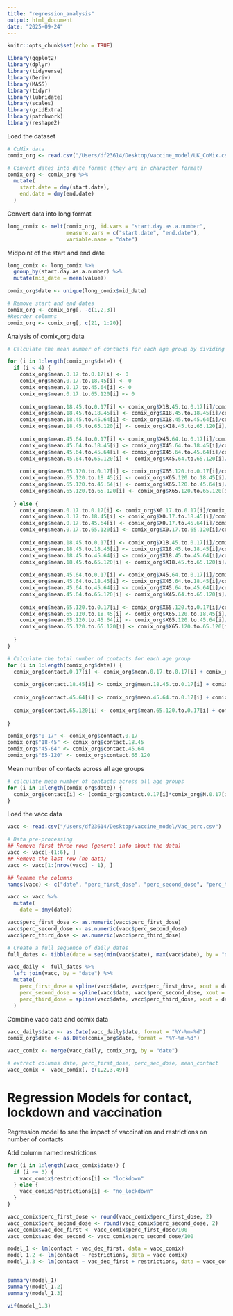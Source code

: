 ```yaml
---
title: "regression_analysis"
output: html_document
date: "2025-09-24"
---
```


```r
knitr::opts_chunk$set(echo = TRUE)
```


```r
library(ggplot2)
library(dplyr)
library(tidyverse)
library(Deriv)
library(MASS)
library(tidyr)
library(lubridate)
library(scales)
library(gridExtra)
library(patchwork)
library(reshape2)
```

Load the dataset 

```r
# CoMix data
comix_org <- read.csv("/Users/df23614/Desktop/vaccine_model/UK_CoMix.csv")

# Convert dates into date format (they are in character format)
comix_org <- comix_org %>%
  mutate(
    start.date = dmy(start.date),
    end.date = dmy(end.date)
  )
```

Convert data into long format

```r
long_comix <- melt(comix_org, id.vars = "start.day.as.a.number",
                   measure.vars = c("start.date", "end.date"),
                   variable.name = "date")
```

Midpoint of the start and end date

```r
long_comix <- long_comix %>%
  group_by(start.day.as.a.number) %>%
  mutate(mid_date = mean(value))
```

```r
comix_org$date <- unique(long_comix$mid_date)

# Remove start and end dates
comix_org <- comix_org[, -c(1,2,3)]
#Reorder columns
comix_org <- comix_org[, c(21, 1:20)]
```

Analysis of comix_org data

```r
# Calculate the mean number of contacts for each age group by dividing the number of contacts by total number of participants in that age group

for (i in 1:length(comix_org$date)) {
  if (i < 4) {
    comix_org$mean.0.17.to.0.17[i] <- 0
    comix_org$mean.0.17.to.18.45[i] <- 0
    comix_org$mean.0.17.to.45.64[i] <- 0
    comix_org$mean.0.17.to.65.120[i] <- 0
    
    comix_org$mean.18.45.to.0.17[i] <- comix_org$X18.45.to.0.17[i]/comix_org$N.18.45[i]
    comix_org$mean.18.45.to.18.45[i] <- comix_org$X18.45.to.18.45[i]/comix_org$N.18.45[i]
    comix_org$mean.18.45.to.45.64[i] <- comix_org$X18.45.to.45.64[i]/comix_org$N.18.45[i]
    comix_org$mean.18.45.to.65.120[i] <- comix_org$X18.45.to.65.120[i]/comix_org$N.18.45[i]
    
    comix_org$mean.45.64.to.0.17[i] <- comix_org$X45.64.to.0.17[i]/comix_org$N.45.64[i]
    comix_org$mean.45.64.to.18.45[i] <- comix_org$X45.64.to.18.45[i]/comix_org$N.45.64[i]
    comix_org$mean.45.64.to.45.64[i] <- comix_org$X45.64.to.45.64[i]/comix_org$N.45.64[i]
    comix_org$mean.45.64.to.65.120[i] <- comix_org$X45.64.to.65.120[i]/comix_org$N.45.64[i]
    
    comix_org$mean.65.120.to.0.17[i] <- comix_org$X65.120.to.0.17[i]/comix_org$N.65.120[i]
    comix_org$mean.65.120.to.18.45[i] <- comix_org$X65.120.to.18.45[i]/comix_org$N.65.120[i]
    comix_org$mean.65.120.to.45.64[i] <- comix_org$X65.120.to.45.64[i]/comix_org$N.65.120[i]
    comix_org$mean.65.120.to.65.120[i] <- comix_org$X65.120.to.65.120[i]/comix_org$N.65.120[i]
    
  } else {
    comix_org$mean.0.17.to.0.17[i] <- comix_org$X0.17.to.0.17[i]/comix_org$N.0.17[i]
    comix_org$mean.0.17.to.18.45[i] <- comix_org$X0.17.to.18.45[i]/comix_org$N.0.17[i]
    comix_org$mean.0.17.to.45.64[i] <- comix_org$X0.17.to.45.64[i]/comix_org$N.0.17[i]
    comix_org$mean.0.17.to.65.120[i] <- comix_org$X0.17.to.65.120[i]/comix_org$N.0.17[i]
    
    comix_org$mean.18.45.to.0.17[i] <- comix_org$X18.45.to.0.17[i]/comix_org$N.18.45[i]
    comix_org$mean.18.45.to.18.45[i] <- comix_org$X18.45.to.18.45[i]/comix_org$N.18.45[i]
    comix_org$mean.18.45.to.45.64[i] <- comix_org$X18.45.to.45.64[i]/comix_org$N.18.45[i]
    comix_org$mean.18.45.to.65.120[i] <- comix_org$X18.45.to.65.120[i]/comix_org$N.18.45[i]
    
    comix_org$mean.45.64.to.0.17[i] <- comix_org$X45.64.to.0.17[i]/comix_org$N.45.64[i]
    comix_org$mean.45.64.to.18.45[i] <- comix_org$X45.64.to.18.45[i]/comix_org$N.45.64[i]
    comix_org$mean.45.64.to.45.64[i] <- comix_org$X45.64.to.45.64[i]/comix_org$N.45.64[i]
    comix_org$mean.45.64.to.65.120[i] <- comix_org$X45.64.to.65.120[i]/comix_org$N.45.64[i]
    
    comix_org$mean.65.120.to.0.17[i] <- comix_org$X65.120.to.0.17[i]/comix_org$N.65.120[i]
    comix_org$mean.65.120.to.18.45[i] <- comix_org$X65.120.to.18.45[i]/comix_org$N.65.120[i]
    comix_org$mean.65.120.to.45.64[i] <- comix_org$X65.120.to.45.64[i]/comix_org$N.65.120[i]
    comix_org$mean.65.120.to.65.120[i] <- comix_org$X65.120.to.65.120[i]/comix_org$N.65.120[i]
    
  }
}

# Calculate the total number of contacts for each age group
for (i in 1:length(comix_org$date)) {
  comix_org$contact.0.17[i] <- comix_org$mean.0.17.to.0.17[i] + comix_org$mean.0.17.to.18.45[i] + comix_org$mean.0.17.to.45.64[i] + comix_org$mean.0.17.to.65.120[i]
  
  comix_org$contact.18.45[i] <- comix_org$mean.18.45.to.0.17[i] + comix_org$mean.18.45.to.18.45[i] + comix_org$mean.18.45.to.45.64[i] + comix_org$mean.18.45.to.65.120[i]
  
  comix_org$contact.45.64[i] <- comix_org$mean.45.64.to.0.17[i] + comix_org$mean.45.64.to.18.45[i] + comix_org$mean.45.64.to.45.64[i] + comix_org$mean.45.64.to.65.120[i]
  
  comix_org$contact.65.120[i] <- comix_org$mean.65.120.to.0.17[i] + comix_org$mean.65.120.to.18.45[i] + comix_org$mean.65.120.to.45.64[i] + comix_org$mean.65.120.to.65.120[i]
  
}

comix_org$"0-17" <- comix_org$contact.0.17 
comix_org$"18-45" <- comix_org$contact.18.45 
comix_org$"45-64" <- comix_org$contact.45.64 
comix_org$"65-120" <- comix_org$contact.65.120 

```

Mean number of contacts across all age groups

```r
# calculate mean number of contacts across all age groups
for (i in 1:length(comix_org$date)) {
  comix_org$contact[i] <- (comix_org$contact.0.17[i]*comix_org$N.0.17[i] + comix_org$contact.18.45[i]*comix_org$N.18.45[i] + comix_org$contact.45.64[i]*comix_org$N.45.64[i] + comix_org$contact.65.120[i]*comix_org$N.65.120[i])/(comix_org$N.0.17[i] +comix_org$N.18.45[i] +comix_org$N.45.64[i] +comix_org$N.65.120[i])
}
```

Load the vacc data

```r
vacc <- read.csv("/Users/df23614/Desktop/vaccine_model/Vac_perc.csv")

# Data pre-processing
## Remove first three rows (general info about the data)
vacc <- vacc[-(1:6), ]
## Remove the last row (no data)
vacc <- vacc[1:(nrow(vacc) - 1), ]

## Rename the columns
names(vacc) <- c("date", "perc_first_dose", "perc_second_dose", "perc_third_dose")

vacc <- vacc %>%
  mutate(
    date = dmy(date))

vacc$perc_first_dose <- as.numeric(vacc$perc_first_dose)
vacc$perc_second_dose <- as.numeric(vacc$perc_second_dose)
vacc$perc_third_dose <- as.numeric(vacc$perc_third_dose)

```

```r
# Create a full sequence of daily dates
full_dates <- tibble(date = seq(min(vacc$date), max(vacc$date), by = "day"))

vacc_daily <- full_dates %>%
  left_join(vacc, by = "date") %>%
  mutate(
    perc_first_dose = spline(vacc$date, vacc$perc_first_dose, xout = date)$y,
    perc_second_dose = spline(vacc$date, vacc$perc_second_dose, xout = date)$y,
    perc_third_dose = spline(vacc$date, vacc$perc_third_dose, xout = date)$y
  )
```

Combine vacc data and comix data

```r
vacc_daily$date <- as.Date(vacc_daily$date, format = "%Y-%m-%d")
comix_org$date <- as.Date(comix_org$date, format = "%Y-%m-%d")

vacc_comix <- merge(vacc_daily, comix_org, by = "date")

# extract columns date, perc_first_dose, perc_sec_dose, mean_contact
vacc_comix <- vacc_comix[, c(1,2,3,49)]
```

# Regression Models for contact, lockdown and vaccination 

Regression model to see the impact of vaccination and restrictions on number of contacts

Add column named restrictions

```r
for (i in 1:length(vacc_comix$date)) {
  if (i <= 3) {
    vacc_comix$restrictions[i] <- "lockdown"
  } else {
    vacc_comix$restrictions[i] <- "no_lockdown"
  }
}

vacc_comix$perc_first_dose <- round(vacc_comix$perc_first_dose, 2)
vacc_comix$perc_second_dose <- round(vacc_comix$perc_second_dose, 2)
vacc_comix$vac_dec_first <- vacc_comix$perc_first_dose/100
vacc_comix$vac_dec_second <- vacc_comix$perc_second_dose/100
```

```r
model_1 <- lm(contact ~ vac_dec_first, data = vacc_comix)
model_1.2 <- lm(contact ~ restrictions, data = vacc_comix)
model_1.3 <- lm(contact ~ vac_dec_first + restrictions, data = vacc_comix)


summary(model_1)
summary(model_1.2)
summary(model_1.3)

vif(model_1.3)
```